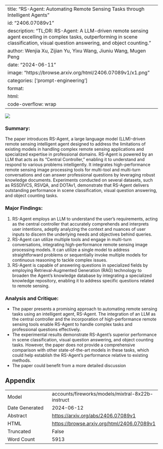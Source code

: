 
---
title: "RS-Agent: Automating Remote Sensing Tasks through Intelligent Agents"
id: "2406.07089v1"
description: "TL;DR: RS-Agent: A LLM-driven remote sensing agent excelling in complex tasks, outperforming in scene classification, visual question answering, and object counting."
author: Wenjia Xu, Zijian Yu, Yixu Wang, Jiuniu Wang, Mugen Peng
date: "2024-06-11"
image: "https://browse.arxiv.org/html/2406.07089v1/x1.png"
categories: ['prompt-engineering']
format:
  html:
    code-overflow: wrap
---

![](https://browse.arxiv.org/html/2406.07089v1/x1.png)

### Summary:

The paper introduces RS-Agent, a large language model (LLM)-driven remote sensing intelligent agent designed to address the limitations of existing models in handling complex remote sensing applications and specialized expertise in professional domains. RS-Agent is powered by an LLM that acts as its "Central Controller," enabling it to understand and respond to various problems intelligently. It integrates high-performance remote sensing image processing tools for multi-tool and multi-turn conversations and can answer professional questions by leveraging robust knowledge documents. Experiments conducted on several datasets, such as RSSDIVCS, RSVQA, and DOTAv1, demonstrate that RS-Agent delivers outstanding performance in scene classification, visual question answering, and object counting tasks.

### Major Findings:

1. RS-Agent employs an LLM to understand the user’s requirements, acting as the central controller that accurately comprehends and interprets user intentions, adeptly analyzing the context and nuances of user inputs to discern the underlying needs and objectives behind queries.
2. RS-Agent can utilize multiple tools and engage in multi-turn conversations, integrating high-performance remote sensing image processing models. It can utilize a single model to address straightforward problems or sequentially invoke multiple models for continuous reasoning to tackle complex issues.
3. RS-Agent is capable of answering questions in specialized fields by employing Retrieval-Augmented Generation (RAG) technology to broaden the Agent’s knowledge database by integrating a specialized knowledge repository, enabling it to address specific questions related to remote sensing.

### Analysis and Critique:

* The paper presents a promising approach to automating remote sensing tasks using an intelligent agent, RS-Agent. The integration of an LLM as the central controller and the incorporation of high-performance remote sensing tools enable RS-Agent to handle complex tasks and professional questions effectively.
* The experimental results demonstrate RS-Agent's superior performance in scene classification, visual question answering, and object counting tasks. However, the paper does not provide a comprehensive comparison with other state-of-the-art models in these tasks, which could help establish the RS-Agent's performance relative to existing methods.
* The paper could benefit from a more detailed discussion

## Appendix

|          |          |
|----------|----------|
| Model     | accounts/fireworks/models/mixtral-8x22b-instruct       |
| Date Generated     | 2024-06-12       |
| Abstract | [https://arxiv.org/abs/2406.07089v1](https://arxiv.org/abs/2406.07089v1)        |
| HTML     | [https://browse.arxiv.org/html/2406.07089v1](https://browse.arxiv.org/html/2406.07089v1)       |
| Truncated       | False       |
| Word Count       | 5913       |